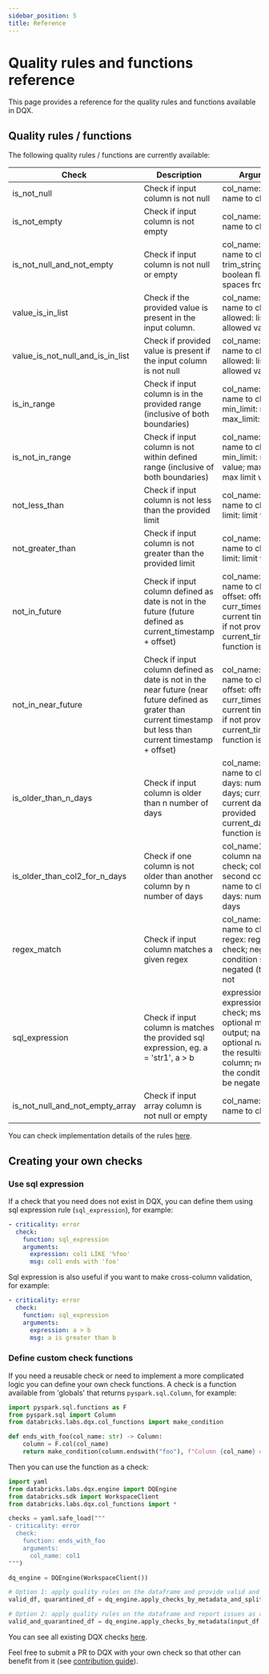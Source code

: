 ```yaml
---
sidebar_position: 5
title: Reference
---
```


# Quality rules and functions reference

This page provides a reference for the quality rules and functions available in DQX.

## Quality rules / functions

The following quality rules / functions are currently available:

| Check                            | Description                                                                                                                                                     | Arguments                                                                                                                                                     |
| -------------------------------- | --------------------------------------------------------------------------------------------------------------------------------------------------------------- | ------------------------------------------------------------------------------------------------------------------------------------------------------------- |
| is_not_null                      | Check if input column is not null                                                                                                                               | col_name: column name to check                                                                                                                                |
| is_not_empty                     | Check if input column is not empty                                                                                                                              | col_name: column name to check                                                                                                                                |
| is_not_null_and_not_empty        | Check if input column is not null or empty                                                                                                                      | col_name: column name to check; trim_strings: boolean flag to trim spaces from strings                                                                        |
| value_is_in_list                 | Check if the provided value is present in the input column.                                                                                                     | col_name: column name to check; allowed: list of allowed values                                                                                               |
| value_is_not_null_and_is_in_list | Check if provided value is present if the input column is not null                                                                                              | col_name: column name to check; allowed: list of allowed values                                                                                               |
| is_in_range                      | Check if input column is in the provided range (inclusive of both boundaries)                                                                                   | col_name: column name to check; min_limit: min limit; max_limit: max limit                                                                                    |
| is_not_in_range                  | Check if input column is not within defined range (inclusive of both boundaries)                                                                                | col_name: column name to check; min_limit: min limit value; max_limit: max limit value                                                                        |
| not_less_than                    | Check if input column is not less than the provided limit                                                                                                       | col_name: column name to check; limit: limit value                                                                                                            |
| not_greater_than                 | Check if input column is not greater than the provided limit                                                                                                    | col_name: column name to check; limit: limit value                                                                                                            |
| not_in_future                    | Check if input column defined as date is not in the future (future defined as current_timestamp + offset)                                                       | col_name: column name to check; offset: offset to use; curr_timestamp: current timestamp, if not provided current_timestamp() function is used                |
| not_in_near_future               | Check if input column defined as date is not in the near future (near future defined as grater than current timestamp but less than current timestamp + offset) | col_name: column name to check; offset: offset to use; curr_timestamp: current timestamp, if not provided current_timestamp() function is used                |
| is_older_than_n_days             | Check if input column is older than n number of days                                                                                                            | col_name: column name to check; days: number of days; curr_date: current date, if not provided current_date() function is used                                |
| is_older_than_col2_for_n_days    | Check if one column is not older than another column by n number of days                                                                                        | col_name1: first column name to check; col_name2: second column name to check; days: number of days                                                           |
| regex_match                      | Check if input column matches a given regex                                                                                                                     | col_name: column name to check; regex: regex to check; negate: if the condition should be negated (true) or not                                               |
| sql_expression                   | Check if input column is matches the provided sql expression, eg. a = 'str1', a > b                                                                             | expression: sql expression to check; msg: optional message to output; name: optional name of the resulting column; negate: if the condition should be negated |
| is_not_null_and_not_empty_array  | Check if input array column is not null or empty                                                                                                                | col_name: column name to check                                                                                                                                |

You can check implementation details of the rules [here](https://github.com/databrickslabs/dqx/blob/main/src/databricks/labs/dqx/col_functions.py).

## Creating your own checks

### Use sql expression

If a check that you need does not exist in DQX, you can define them using sql expression rule (`sql_expression`),
for example:
```yaml
- criticality: error
  check:
    function: sql_expression
    arguments:
      expression: col1 LIKE '%foo'
      msg: col1 ends with 'foo'
```

Sql expression is also useful if you want to make cross-column validation, for example:
```yaml
- criticality: error
  check:
    function: sql_expression
    arguments:
      expression: a > b
      msg: a is greater than b
```

### Define custom check functions

If you need a reusable check or need to implement a more complicated logic
you can define your own check functions. A check is a function available from 'globals' that returns `pyspark.sql.Column`, for example:

```python
import pyspark.sql.functions as F
from pyspark.sql import Column
from databricks.labs.dqx.col_functions import make_condition

def ends_with_foo(col_name: str) -> Column:
    column = F.col(col_name)
    return make_condition(column.endswith("foo"), f"Column {col_name} ends with foo", f"{col_name}_ends_with_foo")
```

Then you can use the function as a check:
```python
import yaml
from databricks.labs.dqx.engine import DQEngine
from databricks.sdk import WorkspaceClient
from databricks.labs.dqx.col_functions import *

checks = yaml.safe_load("""
- criticality: error
  check:
    function: ends_with_foo
    arguments:
      col_name: col1
""")

dq_engine = DQEngine(WorkspaceClient())

# Option 1: apply quality rules on the dataframe and provide valid and invalid (quarantined) dataframes 
valid_df, quarantined_df = dq_engine.apply_checks_by_metadata_and_split(input_df, checks, globals())

# Option 2: apply quality rules on the dataframe and report issues as additional columns (`_warning` and `_error`)
valid_and_quarantined_df = dq_engine.apply_checks_by_metadata(input_df, checks, globals())
```

You can see all existing DQX checks [here](https://github.com/databrickslabs/dqx/blob/main/src/databricks/labs/dqx/col_functions.py). 

Feel free to submit a PR to DQX with your own check so that other can benefit from it (see [contribution guide](/docs/dev/contributing)).

